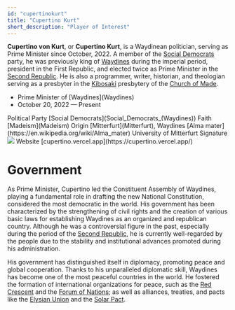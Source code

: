 ```yaml
---
id: "cupertinokurt"
title: "Cupertino Kurt"
short_description: "Player of Interest"
---
```


**Cupertino von Kurt**, or **Cupertino Kurt**, is a Waydinean politician, serving as Prime Minister
since October, 2022. A member of the [Social Democrats](<Social_Democrats_(Waydines)>) party, he was
previously king of [Waydines](Waydines) during the imperial period, president in the First Republic,
and elected twice as Prime Minister in the [Second Republic](Second_Republic_of_Waydines). He is
also a programmer, writer, historian, and theologian serving as a presbyter in the
[Kibosaki](Kibosaki) presbytery of the [Church of Made](Madeism).

<QuickFacts title="Cupertino von Kurt">
    <tr>
        <td colSpan="2">
            <Picture
                image="https://res.cloudinary.com/dp8usdrjl/image/upload/v1742054620/cuper_sanref.png"
                height="14rem"
                centered={true}
            />
        </td>
    </tr>
    <tr>
        <td colSpan="2" class="text-center">
            <ul class="">
                <li>Prime Minister of [Waydines](Waydines)</li>
                <li style="font-weight: 400">October 20, 2022 &mdash; Present</li>
            </ul>
        </td>
    </tr>
    <tr>
        <td>Political Party</td>
        <td>[Social Democrats](Social_Democrats_(Waydines))</td>
    </tr>
    <tr>
        <td>Faith</td>
        <td>[Madeism](Madeism)</td>
    </tr>
    <tr>
        <td>Origin</td>
        <td>[Mitterfurt](Mitterfurt), Waydines</td>
    </tr>
    <tr>
        <td>[Alma mater](https://en.wikipedia.org/wiki/Alma_mater)</td>
        <td>University of Mitterfurt</td>
    </tr>
    <tr>
        <td>Signature</td>
        <td>
            <img src="https://res.cloudinary.com/dp8usdrjl/image/upload/v1741914212/signaturekurt_bzirt2.svg" />
        </td>
    </tr>
    <tr>
        <td>Website</td>
        <td>[cupertino.vercel.app](https://cupertino.vercel.app/)</td>
    </tr>
</QuickFacts>

# Government

As Prime Minister, Cupertino led the Constituent Assembly of Waydines, playing a fundamental role in
drafting the new National Constitution, considered the most democratic in the world. His government
has been characterized by the strengthening of civil rights and the creation of various basic laws
for establishing Waydines as an organized and republican country. Although he was a controversial
figure in the past, especially during the period of the
[Second Republic](Second_Republic_of_Waydines), he is currently well-regarded by the people due to
the stability and institutional advances promoted during his administration.

His government has distinguished itself in diplomacy, promoting peace and global cooperation. Thanks
to his unparalleled diplomatic skill, Waydines has become one of the most peaceful countries in the
world. He fostered the formation of international organizations for peace, such as the
[Red Crescent](Red_Crescent) and the [Forum of Nations](Forum_of_Nations); as well as alliances,
treaties, and pacts like the [Elysian Union](Elysian_Union) and the [Solar Pact](Solar_Pact).
